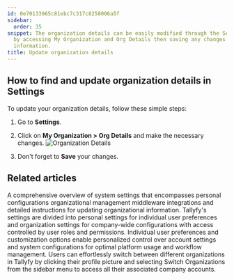 ```yaml
---
id: 0e70133965c81ebc7c317c8258006a5f
sidebar:
  order: 35
snippet: The organization details can be easily modified through the Settings menu
  by accessing My Organization and Org Details then saving any changes made to the
  information.
title: Update organization details
---
```


## How to find and update organization details in Settings

To update your organization details, follow these simple steps:

1. Go to **Settings**.

2. Click on **My Organization > Org Details** and make the necessary changes.
   ![Organization Details](https://screenshots.tallyfy.com/tallyfy%2Fpro%2Fdesktop-light-change-org-details.png)

3. Don't forget to **Save** your changes.


## Related articles
<CardGrid>
<LinkTitleCard header="<b>Settings > Organization settings</b>" href="/products/pro/settings/org-settings/" > A comprehensive overview of system settings that encompasses personal configurations organizational management middleware integrations and detailed instructions for updating organizational information. </LinkTitleCard>
<LinkTitleCard header="<b>Pro > Settings</b>" href="/products/pro/settings/" > Tallyfy's settings are divided into personal settings for individual user preferences and organization settings for company-wide configurations with access controlled by user roles and permissions. </LinkTitleCard>
<LinkTitleCard header="<b>Settings > Personal settings</b>" href="/products/pro/settings/personal-settings/" > Individual user preferences and customization options enable personalized control over account settings and system configurations for optimal platform usage and workflow management. </LinkTitleCard>
<LinkTitleCard header="<b>Personal Settings > Switch Between Organizations</b>" href="/products/pro/settings/personal-settings/how-can-i-switch-between-organizations-in-tallyfy/" > Users can effortlessly switch between different organizations in Tallyfy by clicking their profile picture and selecting Switch Organizations from the sidebar menu to access all their associated company accounts. </LinkTitleCard>
</CardGrid>